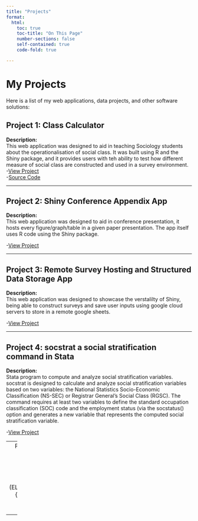 ```yaml
---
title: "Projects"
format: 
  html:
    toc: true
    toc-title: "On This Page"
    number-sections: false
    self-contained: true
    code-fold: true

---
```

  
# My Projects
  
Here is a list of my web applications, data projects, and other software solutions:
  
## Project 1: Class Calculator
  
  **Description:**  
This web application was designed to aid in teaching Sociology students about the operationalisation of social class. It was built using R and the Shiny package, and it provides users with teh ability to test how different measure of social class are constructed and used in a survey environment.  
-[View Project](https://eosscc.shinyapps.io/Class_Calculator/)  
-[Source Code](https://github.com/EOSSCC/Class-Calculator/tree/main)
  
  ---
  
## Project 2: Shiny Conference Appendix App
  
  **Description:**  
This web application was designed to aid in conference presentation, it hosts every figure/graph/table in a given paper presentation. The app itself uses R code using the Shiny package.

-[View Project](https://scottoatley.shinyapps.io/Youth_In_Transition/)  

  
  ---
  
## Project 3: Remote Survey Hosting and Structured Data Storage App
  
  **Description:**  
This web application was designed to showcase the verstalilty of Shiny, being able to construct surveys and save user inputs using google cloud servers to store in a remote google sheets. 

-[View Project](https://scottoatley.shinyapps.io/trainingapp/)  

  
  ---

## Project 4: socstrat a social stratification command in Stata
  
  **Description:**  
Stata program to compute and analyze social stratification variables. socstrat is designed to calculate and analyze social stratification variables based on two variables: the National Statistics Socio-Economic Classification (NS-SEC) or Registrar General's Social Class (RGSC). The command requires at least two variables to define the standard occupation classification (SOC) code and the employment status (via the socstatus() option and generates a new variable that represents the computed social stratification variable.

-[View Project](https://github.com/Scott0atley/socstrat)  

  
  ---
## Project 5: Dervied Detailed Ethnicity Measure for English Longitudinal Study of Ageing (ELSA)
  
  **Description:**  

-[View Project](ELSA_Ethnicity_Report_SO_30062025_v2.pdf){target="_blank"} 
Detailed Roadmap of Ethnicity Data Collection in the English Longitudinal Study of Ageing (ELSA)
  
  ---
  
